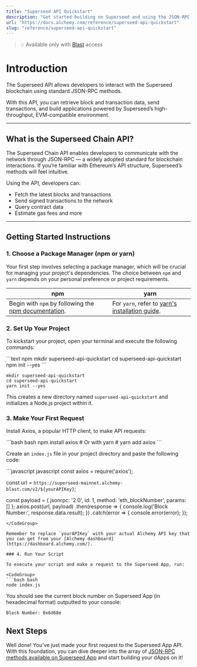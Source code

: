 ```yaml
---
title: "Superseed API Quickstart"
description: "Get started building on Superseed and using the JSON-RPC API"
url: "https://docs.alchemy.com/reference/superseed-api-quickstart"
slug: "reference/superseed-api-quickstart"
---
```


> 💡  Available only with [Blast](../reference/introduction-to-blast#how-to-get-blast) access

# Introduction

The Superseed API allows developers to interact with the Superseed blockchain using standard JSON-RPC methods.

With this API, you can retrieve block and transaction data, send transactions, and build applications powered by Superseed’s high-throughput, EVM-compatible environment.

***

## What is the Superseed Chain API?

The Superseed Chain API enables developers to communicate with the network through JSON-RPC — a widely adopted standard for blockchain interactions. If you’re familiar with Ethereum’s API structure, Superseed’s methods will feel intuitive.

Using the API, developers can:

* Fetch the latest blocks and transactions
* Send signed transactions to the network
* Query contract data
* Estimate gas fees and more

***

## Getting Started Instructions

### 1. Choose a Package Manager (npm or yarn)

Your first step involves selecting a package manager, which will be crucial for managing your project's dependencies. The choice between `npm` and `yarn` depends on your personal preference or project requirements.

| npm                                                                                                                       | yarn                                                                                                |
| ------------------------------------------------------------------------------------------------------------------------- | --------------------------------------------------------------------------------------------------- |
| Begin with `npm` by following the [npm documentation](https://docs.npmjs.com/downloading-and-installing-node-js-and-npm). | For `yarn`, refer to [yarn's installation guide](https://classic.yarnpkg.com/lang/en/docs/install). |

### 2. Set Up Your Project

To kickstart your project, open your terminal and execute the following commands:

<CodeGroup>
  ```text npm
  mkdir superseed-api-quickstart
  cd superseed-api-quickstart
  npm init --yes
  ```

  ```text yarn
  mkdir superseed-api-quickstart
  cd superseed-api-quickstart
  yarn init --yes
  ```
</CodeGroup>

This creates a new directory named `superseed-api-quickstart` and initializes a Node.js project within it.

### 3. Make Your First Request

Install Axios, a popular HTTP client, to make API requests:

<CodeGroup>
  ```bash bash
  npm install axios
  # Or with yarn
  # yarn add axios
  ```
</CodeGroup>

Create an `index.js` file in your project directory and paste the following code:

<CodeGroup>
  ```javascript javascript
  const axios = require('axios');

  const url = `https://superseed-mainnet.alchemy-blast.com/v2/${yourAPIKey}`;

  const payload = {
  jsonrpc: '2.0',
  id: 1,
  method: 'eth_blockNumber',
  params: []
  };
  axios.post(url, payload)
  .then(response => {
    console.log('Block Number:', response.data.result);
  })
  .catch(error => {
    console.error(error);
  });
  ```
</CodeGroup>

Remember to replace `yourAPIKey` with your actual Alchemy API key that you can get from your [Alchemy dashboard](https://dashboard.alchemy.com/).

### 4. Run Your Script

To execute your script and make a request to the Superseed App, run:

<CodeGroup>
  ```bash bash
  node index.js
  ```
</CodeGroup>

You should see the current block number on Superseed App (in hexadecimal format) outputted to your console:

```
Block Number: 0x6d68e
```

## Next Steps

Well done! You've just made your first request to the Superseed App API. With this foundation, you can dive deeper into the array of [JSON-RPC methods available on Superseed App](/node/superseed/superseed-api-endpoints) and start building your dApps on it!
